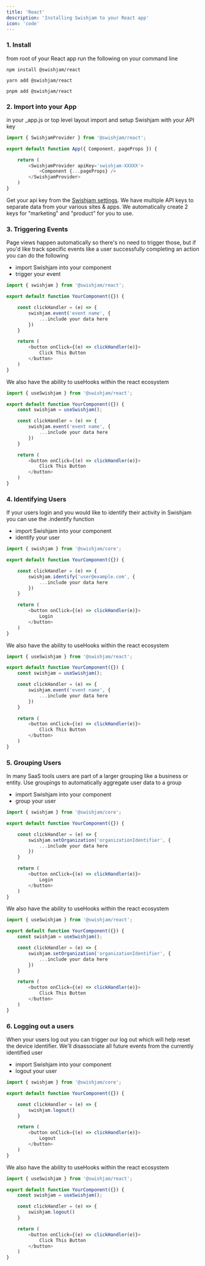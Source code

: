 ```yaml
---
title: 'React'
description: 'Installing Swishjam to your React app'
icon: 'code'
---
```


### 1. Install 
from root of your React app run the following on your command line 
<CodeGroup>
```shell npm 
npm install @swishjam/react
```
```shell yarn 
yarn add @swishjam/react
```
```shell pnpm 
pnpm add @swishjam/react
```
</CodeGroup>

### 2. Import into your App 
in your _app.js or top level layout import and setup Swishjam with your API key 
```javascript _app.js 
import { SwishjamProvider } from '@swishjam/react';

export default function App({ Component, pageProps }) {

    return (
        <SwishjamProvider apiKey='swishjam-XXXXX'>
            <Component {...pageProps} />
        </SwishjamProvider>
    )
} 
```

Get your api key from the <a target="_blank" href="https://app.swishjam.com/settings">Swishjam settings</a>. We have multiple API keys to separate data from your various sites & apps. We automatically create 2 keys for "marketing" and "product" for you to use.

### 3. Triggering Events 
Page views happen automatically so there's no need to trigger those, but if you'd like track specific events like a user successfully completing an action you can do the following

- import Swishjam into your component
- trigger your event 

```javascript YourComponent.js
import { swishjam } from '@swishjam/react';

export default function YourComponent({}) {

    const clickHandler = (e) => {
        swishjam.event('event name', {
            ...include your data here
        })
    }

    return (
        <button onClick={(e) => clickHandler(e)}>
            Click This Button
        </button>        
    )
}
```

We also have the ability to useHooks within the react ecosystem

```javascript YourComponent.js
import { useSwishjam } from '@swishjam/react';

export default function YourComponent({}) {
    const swishjam = useSwishjam();

    const clickHandler = (e) => {
        swishjam.event('event name', {
            ...include your data here
        })
    }

    return (
        <button onClick={(e) => clickHandler(e)}>
            Click This Button
        </button>        
    )
}
```

### 4. Identifying Users
  
If your users login and you would like to identify their activity in Swishjam you can use the .indentify function 

- import Swishjam into your component
- identify your user 

```javascript YourComponent.js
import { swishjam } from '@swishjam/core';

export default function YourComponent({}) {

    const clickHandler = (e) => {
        swishjam.identify('user@example.com', {
            ...include your data here
        })
    }

    return (
        <button onClick={(e) => clickHandler(e)}>
            Login
        </button>        
    )
}
```

We also have the ability to useHooks within the react ecosystem

```javascript YourComponent.js
import { useSwishjam } from '@swishjam/react';

export default function YourComponent({}) {
    const swishjam = useSwishjam();

    const clickHandler = (e) => {
        swishjam.event('event name', {
            ...include your data here
        })
    }

    return (
        <button onClick={(e) => clickHandler(e)}>
            Click This Button
        </button>        
    )
}
```

### 5. Grouping Users 

In many SaaS tools users are part of a larger grouping like a business or entity. Use groupings to automatically aggregate user data to a group

- import Swishjam into your component
- group your user

```javascript YourComponent.js
import { swishjam } from '@swishjam/core';

export default function YourComponent({}) {

    const clickHandler = (e) => {
        swishjam.setOrganization('organizationIdentifier', {
            ...include your data here
        })
    }

    return (
        <button onClick={(e) => clickHandler(e)}>
            Login
        </button>        
    )
}
```

We also have the ability to useHooks within the react ecosystem

```javascript YourComponent.js
import { useSwishjam } from '@swishjam/react';

export default function YourComponent({}) {
    const swishjam = useSwishjam();

    const clickHandler = (e) => {
        swishjam.setOrganization('organizationIdentifier', {
            ...include your data here
        })
    }

    return (
        <button onClick={(e) => clickHandler(e)}>
            Click This Button
        </button>        
    )
}
```

### 6. Logging out a users

When your users log out you can trigger our log out which will help reset the device identifier. We'll disassociate all future events from the currently identified user

- import Swishjam into your component
- logout your user

```javascript YourComponent.js
import { swishjam } from '@swishjam/core';

export default function YourComponent({}) {

    const clickHandler = (e) => {
        swishjam.logout()
    }

    return (
        <button onClick={(e) => clickHandler(e)}>
            Logout
        </button>        
    )
}
```

We also have the ability to useHooks within the react ecosystem

```javascript YourComponent.js
import { useSwishjam } from '@swishjam/react';

export default function YourComponent({}) {
    const swishjam = useSwishjam();

    const clickHandler = (e) => {
        swishjam.logout()
    }

    return (
        <button onClick={(e) => clickHandler(e)}>
            Click This Button
        </button>
    )
}
```
